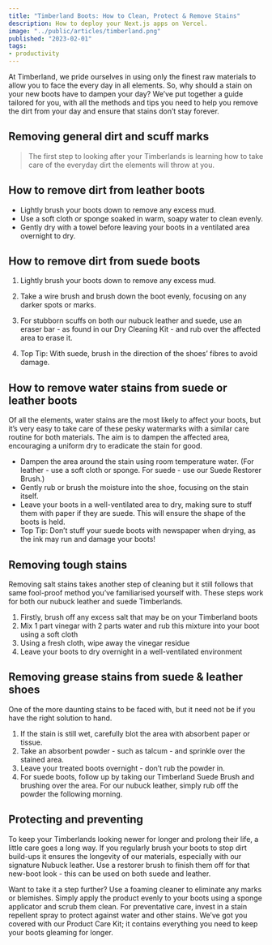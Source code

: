 ```yaml
---
title: "Timberland Boots: How to Clean, Protect & Remove Stains"
description: How to deploy your Next.js apps on Vercel.
image: "../public/articles/timberland.png"
published: "2023-02-01"
tags:
- productivity
---
```


At Timberland, we pride ourselves in using only the finest raw materials to allow you to face the every day in all elements. So, why should a stain on your new boots have to dampen your day?
We’ve put together a guide tailored for you, with all the methods and tips you need to help you remove the dirt from your day and ensure that stains don’t stay forever.

## Removing general dirt and scuff marks
> The first step to looking after your Timberlands is learning how to take care of the everyday dirt the elements will throw at you.

## How to remove dirt from leather boots
- Lightly brush your boots down to remove any excess mud.
- Use a soft cloth or sponge soaked in warm, soapy water to clean evenly.
- Gently dry with a towel before leaving your boots in a ventilated area overnight to dry.


## How to remove dirt from suede boots
1. Lightly brush your boots down to remove any excess mud.

2. Take a wire brush and brush down the boot evenly, focusing on any darker spots or marks.

3. For stubborn scuffs on both our nubuck leather and suede, use an eraser bar - as found in our Dry Cleaning Kit - and rub over the affected area to erase it.

4. Top Tip: With suede, brush in the direction of the shoes’ fibres to avoid damage.


## How to remove water stains from suede or leather boots
Of all the elements, water stains are the most likely to affect your boots, but it’s very easy to take care of these pesky watermarks with a similar care routine for both materials. The aim is to dampen the affected area, encouraging a uniform dry to eradicate the stain for good.

- Dampen the area around the stain using room temperature water. (For leather - use a soft cloth or sponge. For suede - use our Suede Restorer Brush.)
- Gently rub or brush the moisture into the shoe, focusing on the stain itself.
- Leave your boots in a well-ventilated area to dry, making sure to stuff them with paper if they are suede. This will ensure the shape of the boots is held.
- Top Tip: Don’t stuff your suede boots with newspaper when drying, as the ink may run and damage your boots!


## Removing tough stains
Removing salt stains takes another step of cleaning but it still follows that same fool-proof method you’ve familiarised yourself with. These steps work for both our nubuck leather and suede Timberlands.

1. Firstly, brush off any excess salt that may be on your Timberland boots
2. Mix 1 part vinegar with 2 parts water and rub this mixture into your boot using a soft cloth
3. Using a fresh cloth, wipe away the vinegar residue
4. Leave your boots to dry overnight in a well-ventilated environment


## Removing grease stains from suede & leather shoes
One of the more daunting stains to be faced with, but it need not be if you have the right solution to hand.

1. If the stain is still wet, carefully blot the area with absorbent paper or tissue.
2. Take an absorbent powder - such as talcum - and sprinkle over the stained area.
3. Leave your treated boots overnight - don’t rub the powder in.
4. For suede boots, follow up by taking our Timberland Suede Brush and brushing over the area. For our nubuck leather, simply rub off the powder the following morning.


## Protecting and preventing
To keep your Timberlands looking newer for longer and prolong their life, a little care goes a long way. If you regularly brush your boots to stop dirt build-ups it ensures the longevity of our materials, especially with our signature Nubuck leather. Use a restorer brush to finish them off for that new-boot look - this can be used on both suede and leather.

Want to take it a step further? Use a foaming cleaner to eliminate any marks or blemishes. Simply apply the product evenly to your boots using a sponge applicator and scrub them clean. For preventative care, invest in a stain repellent spray to protect against water and other stains. We’ve got you covered with our Product Care Kit; it contains everything you need to keep your boots gleaming for longer.
